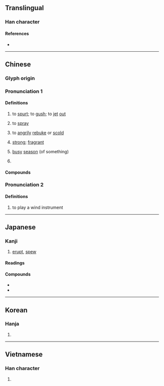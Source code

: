 {{also|喷}}
{{character info}}
{{character info|0x2F84F}}
==Translingual==

===Han character===
{{Han char|rn=30|rad=口|as=12|sn=15|four=64086|canj=RJTC|ids=⿰口賁}}

====References====
* {{Han ref|kx=0211.060|dkj=04345|dj=0433.240|hdz=10680.090|uh=5674|ud=22132|bh=BC51|bd=48209}}

----

==Chinese==
{{zh-forms|s=喷}}

===Glyph origin===
{{Han etyl}}
{{Han compound|口|賁|c1=s|c2=p|t1=mouth|ls=psc}}

===Pronunciation 1===
{{zh-pron
|m=pēn,pèn
|ma=Zh-pen.ogg
|m_note=pēn - literal; pèn - vernacular ("strong smell")
|c=pan3,pan1,fan5
|h=pfs=phun
|j=peng2
|md=póng
|mn=phùn
|mn-t=pung3
|w=
|mc=y
|oc=y
|cat=v,cls
}}

====Definitions====
{{zh-hanzi}}

# to [[spurt]]; to [[gush]]; to [[jet]] [[out]]
#: {{zh-x|噴嚏|sneeze}}
# to [[spray]]
# {{lb|zh|colloquial|slang}} to [[angrily]] [[rebuke]] or [[scold]]
# {{lb|zh|of [[smell]]}} [[strong]]; [[fragrant]]
# {{lb|zh|colloquial}} [[busy]] [[season]] (of something)
# {{zh-classifier|the [[number]] of [[time]]s a [[plant]] [[bloom]]s, [[bear]]s [[fruit]]s, [[ripen]]s or is [[harvest]]ed}}

====Compounds====
{{zh-der|噴薄|噴出岩|噴燈|噴發|噴飯|噴放|噴粉器|噴糞|噴灌|噴壺|噴火器|噴濺|噴漿|噴漆|噴氣發動機|噴氣式飛機|噴泉|噴灑|噴散|噴射|噴射器|噴水池|噴水壺|噴水|噴騰|噴嚏|噴桶|噴頭|噴吐|噴霧器|噴瀉|噴溢|噴湧|噴雲吐霧|噴子|噴嘴|噴嘴兒|噴紅|噴噴香|噴香|噴鼻香|噴射氣流|噴雲噯霧|噴香獸|噴噴|嚼墨噴紙|噴射引擎|噴火女郎|噴火山|噴射推進|噴射泵|噴牙|噴雪|噴氣機|噴霧|噴薄欲出|噴灑灌溉|含血噴人|噴赤河|彩噴|噴漆器|噴施|噴射機|噴氣孔|令人噴飯|噴火|噴口|嚏噴|噴鼻|噴霧機|噴門|噴灑機|噴氣|噴射飛機|噴勃|打噴嚏|毫飛墨噴|狗血噴頭|打嚏噴|撒噴|狗血噴臉|胡噴|電腦彩噴|間歇噴泉|血口噴人|香噴噴}}

===Pronunciation 2===
{{zh-pron
|m=fèn
|cat=v
}}

====Definitions====
{{zh-hanzi}}

# {{zh-o}} to play a wind instrument

{{zh-cat|Elementary}}

----

==Japanese==

===Kanji===
{{ja-kanji|grade=c|rs=口12}}

# [[erupt]], [[spew]]

====Readings====
{{ja-readings
|goon=ほん
|kanon=ほん
|kanyoon=ふん
|kun=ふ-く, は-く}}

====Compounds====
* {{ja-r|噴出|ふんしゅつ}}
* {{ja-r|噴火|ふんか}}

----

==Korean==

===Hanja===
{{ko-hanja|뿜을|분}}

# {{rfdef|ko|sort=口12}}

----

==Vietnamese==

===Han character===
{{vi-readings|reading=phun, phún, phôn|rs=口12}}

# {{rfdef|vi|sort=口12}}